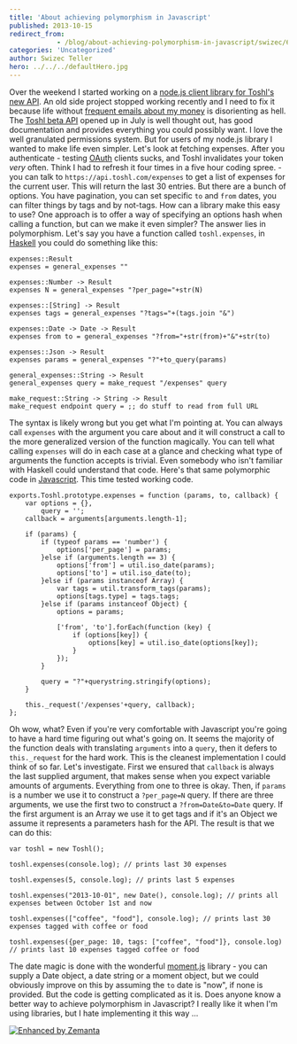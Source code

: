 ```yaml
---
title: 'About achieving polymorphism in Javascript'
published: 2013-10-15
redirect_from: 
            - /blog/about-achieving-polymorphism-in-javascript/swizec/6370
categories: 'Uncategorized'
author: Swizec Teller
hero: ../../../defaultHero.jpg
---
```

Over the weekend I started working on a [node.js client library for Toshl's new API](https://github.com/Swizec/toshl.js). An old side project stopped working recently and I need to fix it because life without [frequent emails about my money](http://swizec.com/blog/a-message-from-your-future-self/swizec/3377) is disorienting as hell. The [Toshl beta API](https://developer.toshl.com/) opened up in July is well thought out, has good documentation and provides everything you could possibly want. I love the well granulated permissions system. But for users of my node.js library I wanted to make life even simpler. Let's look at fetching expenses. After you authenticate - testing [OAuth](http://oauth.net "OAuth") clients sucks, and Toshl invalidates your token _very_ often. Think I had to refresh it four times in a five hour coding spree. - you can talk to `https://api.toshl.com/expenses` to get a list of expenses for the current user. This will return the last 30 entries. But there are a bunch of options. You have pagination, you can set specific `to` and `from` dates, you can filter things by tags and by not-tags. How can a library make this easy to use? One approach is to offer a way of specifying an options hash when calling a function, but can we make it even simpler? The answer lies in polymorphism. Let's say you have a function called `toshl.expenses`, in [Haskell](http://haskell.org "Haskell (programming language)") you could do something like this:

```
expenses::Result
expenses = general_expenses ""

expenses::Number -> Result
expenses N = general_expenses "?per_page="+str(N)

expenses::[String] -> Result
expenses tags = general_expenses "?tags="+(tags.join "&")

expenses::Date -> Date -> Result
expenses from to = general_expenses "?from="+str(from)+"&"+str(to)

expenses::Json -> Result
expenses params = general_expenses "?"+to_query(params)

general_expenses::String -> Result
general_expenses query = make_request "/expenses" query

make_request::String -> String -> Result
make_request endpoint query = ;; do stuff to read from full URL
```

The syntax is likely wrong but you get what I'm pointing at. You can always call `expenses` with the argument you care about and it will construct a call to the more generalized version of the function magically. You can tell what calling `expenses` will do in each case at a glance and checking what type of arguments the function accepts is trivial. Even somebody who isn't familiar with Haskell could understand that code. Here's that same polymorphic code in [Javascript](http://en.wikipedia.org/wiki/JavaScript "JavaScript"). This time tested working code.

```
exports.Toshl.prototype.expenses = function (params, to, callback) {
    var options = {},
        query = '';
    callback = arguments[arguments.length-1];

    if (params) {
        if (typeof params == 'number') {
            options['per_page'] = params;
        }else if (arguments.length == 3) {
            options['from'] = util.iso_date(params);
            options['to'] = util.iso_date(to);
        }else if (params instanceof Array) {
            var tags = util.transform_tags(params);
            options[tags.type] = tags.tags;
        }else if (params instanceof Object) {
            options = params;

            ['from', 'to'].forEach(function (key) {
                if (options[key]) {
                    options[key] = util.iso_date(options[key]);
                }
            });
        }

        query = "?"+querystring.stringify(options);
    }

    this._request('/expenses'+query, callback);
};
```

Oh wow, what? Even if you're very comfortable with Javascript you're going to have a hard time figuring out what's going on. It seems the majority of the function deals with translating `arguments` into a `query`, then it defers to `this._request` for the hard work. This is the cleanest implementation I could think of so far. Let's investigate. First we ensured that `callback` is always the last supplied argument, that makes sense when you expect variable amounts of arguments. Everything from one to three is okay. Then, if `params` is a number we use it to construct a `?per_page=N` query. If there are three arguments, we use the first two to construct a `?from=Date&to=Date` query. If the first argument is an Array we use it to get tags and if it's an Object we assume it represents a parameters hash for the API. The result is that we can do this:

```
var toshl = new Toshl();

toshl.expenses(console.log); // prints last 30 expenses

toshl.expenses(5, console.log); // prints last 5 expenses

toshl.expenses("2013-10-01", new Date(), console.log); // prints all expenses between October 1st and now

toshl.expenses(["coffee", "food"], console.log); // prints last 30 expenses tagged with coffee or food

toshl.expenses({per_page: 10, tags: ["coffee", "food"]}, console.log) // prints last 10 expenses tagged coffee or food
```

The date magic is done with the wonderful [moment.js](http://momentjs.com/) library - you can supply a Date object, a date string or a moment object, but we could obviously improve on this by assuming the `to` date is "now", if none is provided. But the code is getting complicated as it is. Does anyone know a better way to achieve polymorphism in Javascript? I really like it when I'm using libraries, but I hate implementing it this way ...

[![Enhanced by Zemanta](http://img.zemanta.com/zemified_e.png?x-id=739c8f9e-f369-4125-9471-ec1a4738359c)](http://www.zemanta.com/?px "Enhanced by Zemanta")